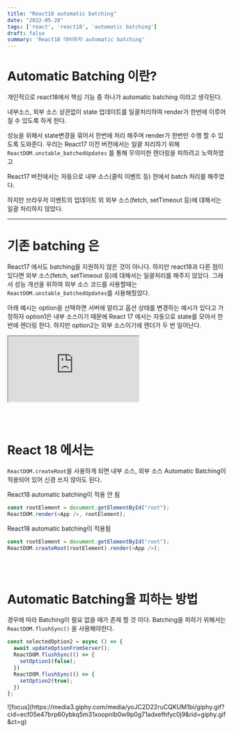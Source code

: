 ```yaml
---
title: "React18 automatic batching"
date: "2022-05-28"
tags: ['react', 'react18', 'automatic batching']
draft: false
summary: 'React18 대비하자 automatic batching'
---
```


# Automatic Batching 이란?
개인적으로 react18에서 핵심 기능 중 하나가 automatic batching 이라고 생각된다.

내부소스, 외부 소스 상관없이 state 업데이트를 일괄처리하여 render가 한번에 이루어 질 수 있도록 하게 한다.

성능을 위해서 state변경을 묶어서 한번에 처리 해주며 render가 한번만 수행 할 수 있도록 도와준다.
우리는 React17 이전 버전에서는 일괄 처리하기 위해 `ReactDOM.unstable_batchedUpdates` 를 통해 무의미한 렌더링을 피하려고 노력하였고

React17 버전에서는 자동으로 내부 소스(클릭 이벤트 등) 한에서 batch 처리를 해주었다. 

하지만 브라우저 이벤트의 업데이트 외 외부 소스(fetch, setTimeout 등)에 대해서는 일괄 처리하지 않았다.

---

# 기존 batching 은
React17 에서도 batching을 지원하지 않은 것이 아니다. 하지만 react18과 다른 점이 있다면
외부 소스(fetch, setTimeout 등)에 대해서는 일괄처리를 해주지 않았다.
그래서 성능 개선을 위하여 외부 소스 코드를 사용할때는 `ReactDOM.unstable_batchedUpdates`를 사용해줬었다.

아래 예시는 option을 선택하면 서버에 알리고 옵션 상태를 변경하는 예시가 있다고 가정하자
option1은 내부 소스이기 때문에 React 17 에서는 자동으로 state를 모아서 한번에 렌더링 한다.
하지만 option2는 외부 소스이기에 렌더가 두 번 일어난다.

<iframe src="https://codesandbox.io/embed/charming-poitras-mgcnci?fontsize=14&hidenavigation=1&theme=dark&view=editor"
     style={{width: '100%', height: '500px', border: 'none', borderRadius: '4px', overflow: 'hidden'}}
     title="charming-poitras-mgcnci"
     allow="accelerometer; ambient-light-sensor; camera; encrypted-media; geolocation; gyroscope; hid; microphone; midi; payment; usb; vr; xr-spatial-tracking"
     sandbox="allow-forms allow-modals allow-popups allow-presentation allow-same-origin allow-scripts"
   ></iframe>

<br/><br/>

# React 18 에서는
`ReactDOM.createRoot`을 사용하게 되면 내부 소스, 외부 소스 Automatic Batching이 적용되어 있어 신경 쓰지 않아도 된다.

React18 automatic batching이 적용 안 됨
```javascript
const rootElement = document.getElementById("root");
ReactDOM.render(<App />, rootElement);
```

React18 automatic batching이 적용됨
```javascript
const rootElement = document.getElementById("root");
ReactDOM.createRoot(rootElement).render(<App />);
```

<br/><br/>

# Automatic Batching을 피하는 방법
경우에 따라 Batching이 필요 없을 때가 존재 할 것 이다. Batching을 피하기 위해서는 `ReactDOM.flushSync()` 을 사용해야한다.

```javascript
const selectedOption2 = async () => {
  await updateOptionFromServer();
  ReactDOM.flushSync(() => {
    setOption1(false);
  })
  ReactDOM.flushSync(() => {
    setOption2(true);
  })
};
```

<div className="flex flex-col items-center flex-wrap -mx-2 overflow-hidden xl:-mx-2">
  <div className="my-1 px-2 w-1/4 overflow-hidden xl:my-1 xl:px-2 xl:w-1/4">
    ![focus](https://media3.giphy.com/media/yoJC2D22ruCQKUM1bi/giphy.gif?cid=ecf05e47brp60ybkq5m31xoopnlb0w9p0g71adxefhfyc0j9&rid=giphy.gif&ct=g)
  </div>
</div>

